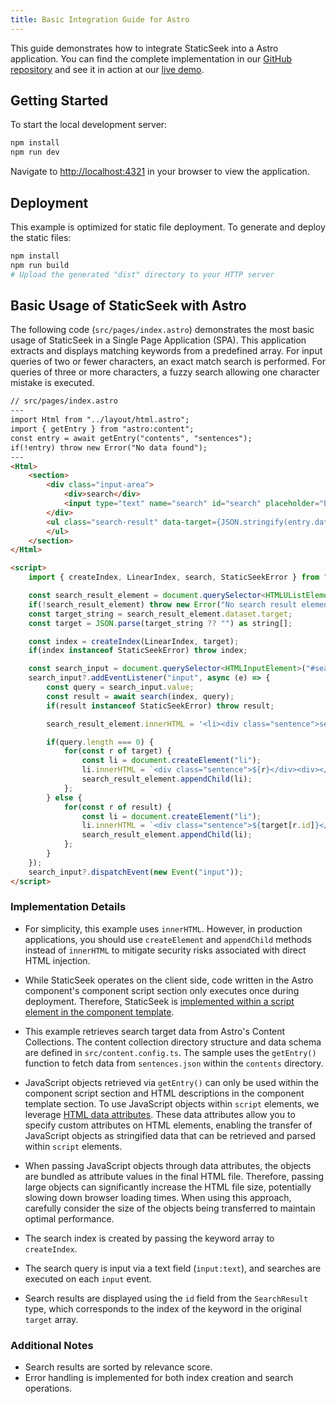 ```yaml
---
title: Basic Integration Guide for Astro
---
```


This guide demonstrates how to integrate StaticSeek into a Astro application. 
You can find the complete implementation in our [GitHub repository](https://github.com/osawa-naotaka/staticseek/tree/main/example/astro/01.basic) and
see it in action at our [live demo](https://staticseek-astro-basic.pages.dev/).

## Getting Started

To start the local development server:

```bash
npm install
npm run dev
```

Navigate to [http://localhost:4321](http://localhost:4321) in your browser to view the application.

## Deployment

This example is optimized for static file deployment. To generate and deploy the static files:

```bash
npm install
npm run build
# Upload the generated "dist" directory to your HTTP server
```

## Basic Usage of StaticSeek with Astro

The following code (`src/pages/index.astro`) demonstrates the most basic usage of StaticSeek in a Single Page Application (SPA). This application extracts and displays matching keywords from a predefined array. For input queries of two or fewer characters, an exact match search is performed. For queries of three or more characters, a fuzzy search allowing one character mistake is executed.

```html
// src/pages/index.astro
---
import Html from "../layout/html.astro";
import { getEntry } from "astro:content";
const entry = await getEntry("contents", "sentences");
if(!entry) throw new Error("No data found");
---
<Html>
	<section>
		<div class="input-area">
			<div>search</div>
			<input type="text" name="search" id="search" placeholder="Enter the following keywords" />
		</div>
		<ul class="search-result" data-target={JSON.stringify(entry.data)}>
		</ul>
	</section>
</Html>

<script>
	import { createIndex, LinearIndex, search, StaticSeekError } from "staticseek";

	const search_result_element = document.querySelector<HTMLUListElement>(".search-result");
	if(!search_result_element) throw new Error("No search result element found");
	const target_string = search_result_element.dataset.target;
	const target = JSON.parse(target_string ?? "") as string[];

	const index = createIndex(LinearIndex, target);
	if(index instanceof StaticSeekError) throw index;

	const search_input = document.querySelector<HTMLInputElement>("#search");
	search_input?.addEventListener("input", async (e) => {
		const query = search_input.value;
		const result = await search(index, query);
		if(result instanceof StaticSeekError) throw result;

		search_result_element.innerHTML = '<li><div class="sentence">sentence</div><div>score</div></li>';

		if(query.length === 0) {
			for(const r of target) {
				const li = document.createElement("li");
				li.innerHTML = `<div class="sentence">${r}</div><div></div>`;
				search_result_element.appendChild(li);
			};
		} else {
			for(const r of result) {
				const li = document.createElement("li");
				li.innerHTML = `<div class="sentence">${target[r.id]}</div><div class="score">${r.score.toFixed(4)}</div>`;
				search_result_element.appendChild(li);
			};
		}
	});
	search_input?.dispatchEvent(new Event("input"));
</script>
```

### Implementation Details

- For simplicity, this example uses `innerHTML`. However, in production applications, you should use `createElement` and `appendChild` methods instead of `innerHTML` to mitigate security risks associated with direct HTML injection.

- While StaticSeek operates on the client side, code written in the Astro component's component script section only executes once during deployment. Therefore, StaticSeek is [implemented within a script element in the component template](https://docs.astro.build/en/guides/client-side-scripts/).

- This example retrieves search target data from Astro's Content Collections. The content collection directory structure and data schema are defined in `src/content.config.ts`. The sample uses the `getEntry()` function to fetch data from `sentences.json` within the `contents` directory.

- JavaScript objects retrieved via `getEntry()` can only be used within the component script section and HTML descriptions in the component template section. To use JavaScript objects within `script` elements, we leverage [HTML data attributes](https://docs.astro.build/en/guides/client-side-scripts/#pass-frontmatter-variables-to-scripts). These data attributes allow you to specify custom attributes on HTML elements, enabling the transfer of JavaScript objects as stringified data that can be retrieved and parsed within `script` elements.

- When passing JavaScript objects through data attributes, the objects are bundled as attribute values in the final HTML file. Therefore, passing large objects can significantly increase the HTML file size, potentially slowing down browser loading times. When using this approach, carefully consider the size of the objects being transferred to maintain optimal performance.

- The search index is created by passing the keyword array to `createIndex`.

- The search query is input via a text field (`input:text`), and searches are executed on each `input` event.

- Search results are displayed using the `id` field from the `SearchResult` type, which corresponds to the index of the keyword in the original `target` array.

### Additional Notes

- Search results are sorted by relevance score.
- Error handling is implemented for both index creation and search operations.